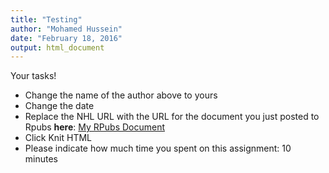 ```yaml
---
title: "Testing"
author: "Mohamed Hussein"
date: "February 18, 2016"
output: html_document
---
```


Your tasks!

* Change the name of the author above to yours
* Change the date
* Replace the NHL URL with the URL for the document you just posted to Rpubs **here**: [My RPubs Document](http://rpubs.com/mhusseinmidd/153979)
* Click Knit HTML
* Please indicate how much time you spent on this assignment: 10 minutes 
